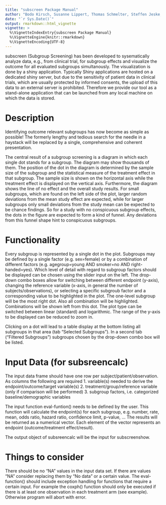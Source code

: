 ```yaml
---
title: "subscreen Package Manual"
author: "Bodo Kirsch, Susanne Lippert, Thomas Schmelter, Steffen Jeske, Christoph Muysers, Hermann Kulmann"
date: "`r Sys.Date()`"
output: rmarkdown::html_vignette
vignette: >
  %\VignetteIndexEntry{subscreen Package Manual}
  %\VignetteEngine{knitr::rmarkdown}
  %\VignetteEncoding{UTF-8}
---
```


subscreen (Subgroup Screening) has been developed to sysematically analyze data, e.g., from clinical trial, for subgroup effects and visualize the outcome for all evaluated subgroups simultanously.
The visualization is done by a shiny application. Typically Shiny applications are hosted on a dedicated shiny server, but due to the sensitivity of patient data in clinical trials, which are usually protected by informed consents, the upload of this data to an external server is prohibited. Therefore we provide our tool as a stand-alone application that can be launched from any local machine on which the data is stored. 

# Description

Identifying outcome relevant subgroups has now become as simple as possible! The formerly lengthy and tedious search for the needle in a haystack will be replaced by a single, comprehensive and coherent presentation.

The central result of a subgroup screening is a diagram in which each single dot stands for a subgroup. The diagram may show thousands of them. The position of the dot in the diagram is determined by the sample size of the subgroup and the statistical measure of the treatment effect in that subgroup. The sample size is shown on the horizontal axis while the treatment effect is displayed on the vertical axis. Furthermore, the diagram shows the line of no effect and the overall study results. For small subgroups, which are found on the left side of the plot, larger random deviations from the mean study effect are expected, while for larger subgroups only small deviations from the study mean can be expected to be chance findings.
So for a study with no conspicuous subgroup effects, the dots in the figure are expected to form a kind of funnel. Any deviations from this funnel shape hint to conspicuous subgroups.

# Functionality

Every subgroup is represented by a single dot in the plot.  Subgroups may be defined by a single factor (e.g. sex=female) or by a combination  of different factors (e.g. agegroup=young AND smoker=no AND right-handed=yes). Which level of detail with regard to subgroup factors should be displayed  can be chosen using the slider input on the left.
The drop-down combo boxes allow for switching between different endpoint (y-axis),  changing the reference variable (x-axis, in general the number of subjects/observations), or selecting a specific subgroub factor and a corresponding value to be highlighted in the plot. The one-level subgroup will be the most right dot.
Also all combination will be highlighted. Combinations will be shown left from this dot. The plot type can be switched between linear (standard) and logarithmic. The range of the y-axis to be displayed can be reduced to zoom in.
 
Clicking on a dot will lead to a table display at the bottom listing all subgroups in that area (tab "Selected Subgroups"). In a second tab ("Filtered Subgroups") subgroups chosen by the drop-down combo box will be listed.
 
# Input Data (for subsreencalc)

The input data frame should have one row per subject/patient/observation.
As columns the following are required
  1. variable(s) needed to derive the endpoint/outcome/target variable(s) 
  2. treatment/group/reference variable (only if comparison will be performed)
  3. subgroup factors, i.e. categorized baseline/demographic variables
 
The input function eval-funtion() needs to be defined by the user.
This function will calculate the endpoint(s) for each subgroup, 
e.g. number, rate, mean, odds ratio, hazard ratio, confidence limit, p-value, ...
The results will be returned as a numerical vector. Each element of the vector represents 
an endpoint (outcome/treatment effect/result).
 

The output object of subsreencalc will be the input for subscreenshow.

# Things to consider

There should be no "NA" values in the input data set. If there are values "NA" consider replacing them by "No data" or a certain value. The eval-function() should include exception handling for functions that require  a certain input. For example the coxph() function should only be executed if there is at least one observation in each treatment arm (see example). Otherwise program will abort with error. 
